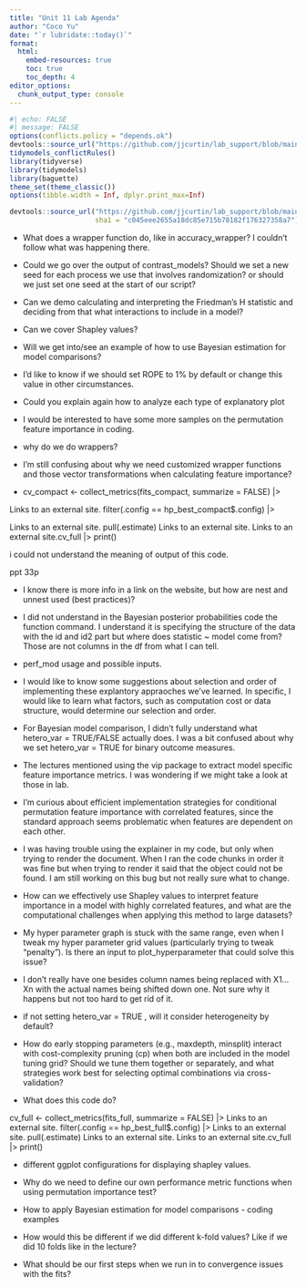```yaml
---
title: "Unit 11 Lab Agenda"
author: "Coco Yu"
date: "`r lubridate::today()`"
format: 
  html: 
    embed-resources: true
    toc: true 
    toc_depth: 4
editor_options: 
  chunk_output_type: console
---
```


```r
#| echo: FALSE
#| message: FALSE
options(conflicts.policy = "depends.ok")
devtools::source_url("https://github.com/jjcurtin/lab_support/blob/main/fun_ml.R?raw=true")
tidymodels_conflictRules()
library(tidyverse) 
library(tidymodels)
library(baguette)
theme_set(theme_classic())
options(tibble.width = Inf, dplyr.print_max=Inf)

devtools::source_url("https://github.com/jjcurtin/lab_support/blob/main/fun_eda.R?raw=true",
                     sha1 = "c045eee2655a18dc85e715b78182f176327358a7")
```

- What does a wrapper function do, like in accuracy_wrapper? I couldn't follow what was happening there.

- Could we go over the output of contrast_models? Should we set a new seed for each process we use that involves randomization? or should we just set one seed at the start of our script? 

- Can we demo calculating and interpreting the Friedman's H statistic and deciding from that what interactions to include in a model?

- Can we cover Shapley values?

- Will we get into/see an example of how to use Bayesian estimation for model comparisons?

- I'd like to know if we should set ROPE to 1% by default or change this value in other circumstances.

- Could you explain again how to analyze each type of explanatory plot

- I would be interested to have some more samples on the permutation feature importance in coding.

- why do we do wrappers?

- I'm still confusing about why we need customized wrapper functions and those vector transformations when calculating feature importance?

- cv_compact <- collect_metrics(fits_compact, summarize = FALSE) |>

Links to an external site. filter(.config == hp_best_compact$.config) |>

Links to an external site. pull(.estimate) Links to an external site. Links to an external site.cv_full |> print()

 

i could not understand the meaning of output of this code.

ppt 33p

- I know there is more info in a link on the website, but how are nest and unnest used (best practices)? 

- I did not understand in the Bayesian posterior probabilities code the function command. I understand it is specifying the structure of the data with the id and id2 part but where does statistic ~ model come from? Those are not columns in the df from what I can tell.

- perf_mod usage and possible inputs.

- I would like to know some suggestions about selection and order of implementing these explantory appraoches we've learned. In specific, I would like to learn what factors, such as computation cost or data structure, would determine our selection and order. 

- For Bayesian model comparison, I didn't fully understand what hetero_var = TRUE/FALSE actually does. I was a bit confused about why we set hetero_var = TRUE for binary outcome measures. 

- The lectures mentioned using the vip package to extract model specific feature importance metrics. I was wondering if we might take a look at those in lab.

- I'm curious about efficient implementation strategies for conditional permutation feature importance with correlated features, since the standard approach seems problematic when features are dependent on each other.

- I was having trouble using the explainer in my code, but only when trying to render the document. When I ran the code chunks in order it was fine but when trying to render it said that the object could not be found. I am still working on this bug but not really sure what to change.

- How can we effectively use Shapley values to interpret feature importance in a model with highly correlated features, and what are the computational challenges when applying this method to large datasets?

- My hyper parameter graph is stuck with the same range, even when I tweak my hyper parameter grid values (particularly trying to tweak "penalty"). Is there an input to plot_hyperparameter that could solve this issue?

- I don't really have one besides column names being replaced with X1...Xn with the actual names being shifted down one. Not sure why it happens but not too hard to get rid of it.

- if not setting hetero_var = TRUE , will it consider heterogeneity by default?

- How do early stopping parameters (e.g., maxdepth, minsplit) interact with cost-complexity pruning (cp) when both are included in the model tuning grid? Should we tune them together or separately, and what strategies work best for selecting optimal combinations via cross-validation?

- What does this code do?

cv_full <- collect_metrics(fits_full, summarize = FALSE) |> Links to an external site. filter(.config == hp_best_full$.config) |> Links to an external site. pull(.estimate) Links to an external site. Links to an external site.cv_full |> print()

- different ggplot configurations for displaying shapley values.

- Why do we need to define our own performance metric functions when using permutation importance test?

- How to apply Bayesian estimation for model comparisons -  coding examples

- How would this be different if we did different k-fold values? Like if we did 10 folds like in the lecture?

- What should be our first steps when we run in to convergence issues with the fits?



